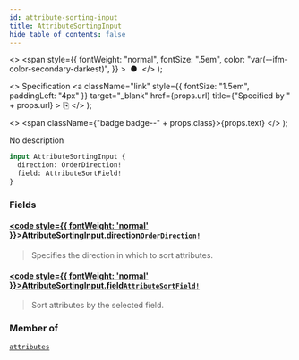```yaml
---
id: attribute-sorting-input
title: AttributeSortingInput
hide_table_of_contents: false
---
```


  <>
    <span
      style={{
        fontWeight: "normal",
        fontSize: ".5em",
        color: "var(--ifm-color-secondary-darkest)",
      }}
    >
      &nbsp;●&nbsp;
    </span>
  </>
);

  <>
    Specification
    <a
      className="link"
      style={{ fontSize: "1.5em", paddingLeft: "4px" }}
      target="\_blank"
      href={props.url}
      title={"Specified by " + props.url}
    >
      ⎘
    </a>
  </>
);

  <>
    <span className={"badge badge--" + props.class}>{props.text}</span>
  </>
);

No description

```graphql
input AttributeSortingInput {
  direction: OrderDirection!
  field: AttributeSortField!
}
```

### Fields

#### [<code style={{ fontWeight: 'normal' }}>AttributeSortingInput.<b>direction</b></code>](#)<Bullet />[`OrderDirection!`](../../../api-reference/miscellaneous/enums/order-direction) <Badge class="secondary" text="non-null"/> <Badge class="secondary" text="enum"/> <Badge class="secondary" text="miscellaneous"/>

> Specifies the direction in which to sort attributes.

#### [<code style={{ fontWeight: 'normal' }}>AttributeSortingInput.<b>field</b></code>](#)<Bullet />[`AttributeSortField!`](../../../api-reference/attributes/enums/attribute-sort-field) <Badge class="secondary" text="non-null"/> <Badge class="secondary" text="enum"/> <Badge class="secondary" text="attributes"/>

> Sort attributes by the selected field.

### Member of

[`attributes`](../../../api-reference/attributes/queries/attributes) <Badge class="secondary" text="query"/>
